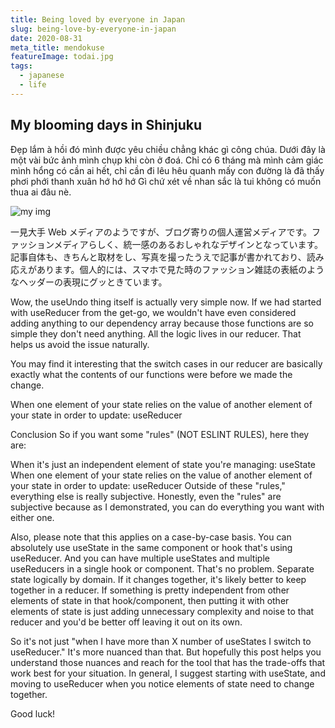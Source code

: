 ```yaml
---
title: Being loved by everyone in Japan
slug: being-love-by-everyone-in-japan
date: 2020-08-31
meta_title: mendokuse
featureImage: todai.jpg
tags:
  - japanese
  - life
---
```


## My blooming days in Shinjuku

Đẹp lắm à hồi đó mình được yêu chiều chẳng khác gì công chúa. Dưới đây là một vài bức ảnh mình chụp khi còn ở đoá.
Chỉ có 6 tháng mà mình cảm giác mình hổng có cần ai hết, chỉ cần đi lêu hêu quanh mấy con đường là đã thấy phơi phới thanh xuân hớ hớ hớ
Gì chứ xét về nhan sắc là tui không có muốn thua ai đâu nè.

![my img](./me-in-dalat.jpg)

一見大手 Web メディアのようですが、ブログ寄りの個人運営メディアです。ファッションメディアらしく、統一感のあるおしゃれなデザインとなっています。記事自体も、きちんと取材をし、写真を撮ったうえで記事が書かれており、読み応えがあります。個人的には、スマホで見た時のファッション雑誌の表紙のようなヘッダーの表現にグッときています。

Wow, the useUndo thing itself is actually very simple now. If we had started with useReducer from the get-go, we wouldn't have even considered adding anything to our dependency array because those functions are so simple they don't need anything. All the logic lives in our reducer. That helps us avoid the issue naturally.

You may find it interesting that the switch cases in our reducer are basically exactly what the contents of our functions were before we made the change.

When one element of your state relies on the value of another element of your state in order to update: useReducer

Conclusion
So if you want some "rules" (NOT ESLINT RULES), here they are:

When it's just an independent element of state you're managing: useState
When one element of your state relies on the value of another element of your state in order to update: useReducer
Outside of these "rules," everything else is really subjective. Honestly, even the "rules" are subjective because as I demonstrated, you can do everything you want with either one.

Also, please note that this applies on a case-by-case basis. You can absolutely use useState in the same component or hook that's using useReducer. And you can have multiple useStates and multiple useReducers in a single hook or component. That's no problem. Separate state logically by domain. If it changes together, it's likely better to keep together in a reducer. If something is pretty independent from other elements of state in that hook/component, then putting it with other elements of state is just adding unnecessary complexity and noise to that reducer and you'd be better off leaving it out on its own.

So it's not just "when I have more than X number of useStates I switch to useReducer." It's more nuanced than that. But hopefully this post helps you understand those nuances and reach for the tool that has the trade-offs that work best for your situation. In general, I suggest starting with useState, and moving to useReducer when you notice elements of state need to change together.

Good luck!

